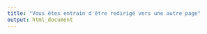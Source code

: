 ```yaml
---
title: "Vous êtes entrain d'être redirigé vers une autre page"
output: html_document
---
```

<script type="text/javascript">
  var pageArr = ["https://docs.google.com/forms/d/e/1FAIpQLSeRzfdcPXaYTTpM0oJv0XVmqt_UvfGqcvVZJiLuyQf1apFIsA/formResponse", "https://docs.google.com/forms/d/e/1FAIpQLSdE1pMXsZlEp6DwMCzl_Ahhm78oMzF3EGeZwATyuA_8ARk2qQ/viewform"]; 
  document.location.href = pageArr[Math.ceil(Math.random()*2)-1];
    </script>

